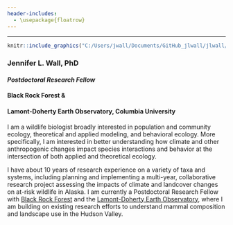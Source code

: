 ```yaml
---
header-includes:
  - \usepackage{floatrow}
---
```


<script>
  $(document).ready(function(){
    $head = $('#header');
    $head.prepend('<img src=\"COPI_2022_Wall.JPG\" style=\"float:center;\" >')
  });
</script>

<script>
  p.caption {
    font.size: 0.5em;
  }
</script>

---

```r
knitr::include_graphics("C:/Users/jwall/Documents/GitHub_jlwall/jlwall/Wall2021_PC_Milly Evavold2.JPG")
```


### Jennifer L. Wall, PhD

#### *Postdoctoral Research Fellow*

#### Black Rock Forest &

#### Lamont-Doherty Earth Observatory, Columbia University

I am a wildlife biologist broadly interested in population and community ecology, theoretical and applied modeling, and behavioral ecology. More specifically, I am interested in better understanding how climate and other anthropogenic changes impact species interactions and behavior at the intersection of both applied and theoretical ecology.

I have about 10 years of research experience on a variety of taxa and systems, including planning and implementing a multi-year, collaborative research project assessing the impacts of climate and landcover changes on at-risk wildlife in Alaska. I am currently a Postdoctoral Research Fellow with [Black Rock Forest](https://www.blackrockforest.org/) and the [Lamont-Doherty Earth Observatory](https://lamont.columbia.edu/), where I am building on existing research efforts to understand mammal composition and landscape use in the Hudson Valley. 

